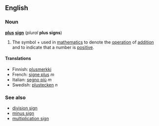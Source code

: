 ==English==
===Noun===
'''[[plus]] [[sign]]''' (''plural'' '''plus signs''')

#The symbol + used in [[mathematics]] to denote the [[operation]] of [[addition]] and to indicate that a number is [[positive]].

====Translations====
*Finnish: [[plusmerkki]]
*French: [[signe plus]] ''m''
*Italian: [[segno più]] ''m''
*Swedish: [[plustecken]] ''n''

===See also===
*[[division sign]]
*[[minus sign]]
*[[multiplication sign]]

<!-- Please note the following when editing this page:

* A plus sign is a mathematical symbol, not a punctuation mark.

-->
